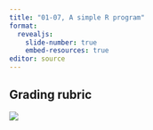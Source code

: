 ```yaml
---
title: "01-07, A simple R program"
format: 
  revealjs:
    slide-number: true
    embed-resources: true
editor: source
---
```


## Grading rubric

![](images/github-rubric.png)


